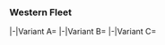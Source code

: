===Western Fleet===
<tabber>
|-|Variant A=
{{:Friend Fleet/Western Fleet/A}}
|-|Variant B=
{{:Friend Fleet/Western Fleet/B}}
|-|Variant C=
{{:Friend Fleet/Western Fleet/C}}
</tabber>